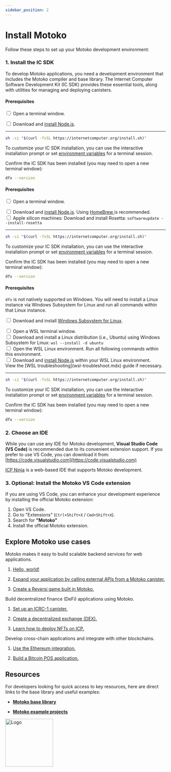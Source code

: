 ```yaml
---
sidebar_position: 2
---
```



# Install Motoko

Follow these steps to set up your Motoko development environment:

### 1. Install the IC SDK

To develop Motoko applications, you need a development environment that includes the Motoko compiler and base library. The Internet Computer Software Development Kit (IC SDK) provides these essential tools, along with utilities for managing and deploying canisters.

<AdornedTabs defaultValue={useOs().current}>
<TabItem value={OsType.Linux} label="Linux">

#### Prerequisites

<input type="checkbox"/> Open a terminal window.
<div>
</div>
<input type="checkbox"/> Download and <a href="https://nodejs.org/en/download/package-manager">install Node.js</a>.

---------

```bash
sh -ci "$(curl -fsSL https://internetcomputer.org/install.sh)"
```

To customize your IC SDK installation, you can use the interactive installation prompt or set [environment variables](/docs/building-apps/developer-tools/dfx/dfx-envars) for a terminal session.

Confirm the IC SDK has been installed (you may need to open a new terminal window):

```bash
dfx --version
```

</TabItem>
<TabItem value={OsType.macOs} label="macOS">

#### Prerequisites

<input type="checkbox"/> Open a terminal window.
<div>
</div>
<input type="checkbox"/> Download and <a href="https://nodejs.org/en/download/package-manager">install Node.js</a>. Using <a href="https://brew.sh/"> HomeBrew </a> is recommended.
<div>
</div>
<input type="checkbox"/> Apple silicon machines: Download and install Rosetta: <code>softwareupdate --install-rosetta</code>

---------

```bash
sh -ci "$(curl -fsSL https://internetcomputer.org/install.sh)"
```

To customize your IC SDK installation, you can use the interactive installation prompt or set [environment variables](/docs/building-apps/developer-tools/dfx/dfx-envars) for a terminal session.

Confirm the IC SDK has been installed (you may need to open a new terminal window):

```bash
dfx --version
```

</TabItem>

<TabItem value={OsType.Windows} label="Windows">

#### Prerequisites

`dfx` is not natively supported on Windows. You will need to install a Linux instance via Windows Subsystem for Linux and run all commands within that Linux instance.

<input type="checkbox"/> Download and install <a href="https://docs.microsoft.com/en-us/windows/wsl/install"> Windows Subsystem for Linux</a>.
<div>
</div>
<input type="checkbox"/> Open a WSL terminal window.
<div>
</div>
<input type="checkbox"/> Download and install a Linux distribution (i.e., Ubuntu) using Windows Subsystem for Linux: <code>wsl --install -d ubuntu</code>
<div>
</div>
<input type="checkbox"/> Open the WSL Linux environment. Run all following commands within this environment.
<div>
</div>
<input type="checkbox"/> Download and <a href="https://learn.microsoft.com/en-us/windows/dev-environment/javascript/nodejs-on-wsl">install Node.js</a> within your WSL Linux environment.
<div>
</div> View the [WSL troubleshooting](wsl-troubleshoot.mdx) guide if necessary.

---------

```bash
sh -ci "$(curl -fsSL https://internetcomputer.org/install.sh)"
```

To customize your IC SDK installation, you can use the interactive installation prompt or set [environment variables](/docs/building-apps/developer-tools/dfx/dfx-envars) for a terminal session.

Confirm the IC SDK has been installed (you may need to open a new terminal window):

```bash
dfx --version
```

</TabItem>

</AdornedTabs>

### 2. Choose an IDE

While you can use any IDE for Motoko development, **Visual Studio Code (VS Code)** is recommended due to its convenient extension support. If you prefer to use VS Code, you can download it from:
[https://code.visualstudio.com](https://code.visualstudio.com)

[ICP Ninja](https://icp.ninja) is a web-based IDE that supports Motoko development.

### 3. Optional: Install the Motoko VS Code extension

If you are using VS Code, you can enhance your development experience by installing the official Motoko extension:

1. Open VS Code.
2. Go to "Extensions" (`Ctrl+Shift+X` / `Cmd+Shift+X`).
3. Search for **"Motoko"**
4. Install the official Motoko extension.

## Explore Motoko use cases

<Tabs>

<TabItem value="usecase1" label="Web applications" default>

Motoko makes it easy to build scalable backend services for web applications.

1. [Hello, world!](https://github.com/dfinity/examples/tree/master/motoko/hello_world)

2. [Expand your application by calling external APIs from a Motoko canister.](https://github.com/dfinity/examples/tree/master/motoko/send_http_get)

3. [Create a Reversi game built in Motoko.](https://github.com/ninegua/reversi)

</TabItem>

<TabItem value="usecase2" label="DeFi" default>

Build decentralized finance (DeFi) applications using Motoko.

1. [Set up an ICRC-1 canister.](https://github.com/sonicdex/icrc-1-public/)

2. [Create a decentralized exchange (DEX).](https://github.com/dfinity/examples/tree/master/motoko/icrc2-swap)

3. [Learn how to deploy NFTs on ICP.](https://github.com/noku-team/icrc7_motoko)

</TabItem>

<TabItem value="usecase3" label="Chain Fusion" default>

Develop cross-chain applications and integrate with other blockchains.

1. [Use the Ethereum integration.](https://github.com/dfinity/icp-eth-starter)

2. [Build a Bitcoin POS application.](https://github.com/dfinity/examples/tree/master/motoko/ic-pos)

</TabItem>

</Tabs>

## Resources

For developers looking for quick access to key resources, here are direct links to the base library and useful examples:

- **[Motoko base library](https://internetcomputer.org/docs/motoko/base/)**

- **[Motoko example projects](https://github.com/dfinity/examples/tree/master/motoko)**

<img src="https://cdn-assets-eu.frontify.com/s3/frontify-enterprise-files-eu/eyJwYXRoIjoiZGZpbml0eVwvYWNjb3VudHNcLzAxXC80MDAwMzA0XC9wcm9qZWN0c1wvNFwvYXNzZXRzXC8zOFwvMTc2XC9jZGYwZTJlOTEyNDFlYzAzZTQ1YTVhZTc4OGQ0ZDk0MS0xNjA1MjIyMzU4LnBuZyJ9:dfinity:9Q2_9PEsbPqdJNAQ08DAwqOenwIo7A8_tCN4PSSWkAM?width=2400" alt="Logo" width="150" height="150" />